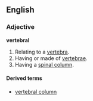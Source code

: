 ==English==
===Adjective===
'''vertebral'''

# Relating to a [[vertebra]].
# Having or made of [[vertebra]]e. 
# Having a [[spinal column]].

====Derived terms====
* [[vertebral column]]